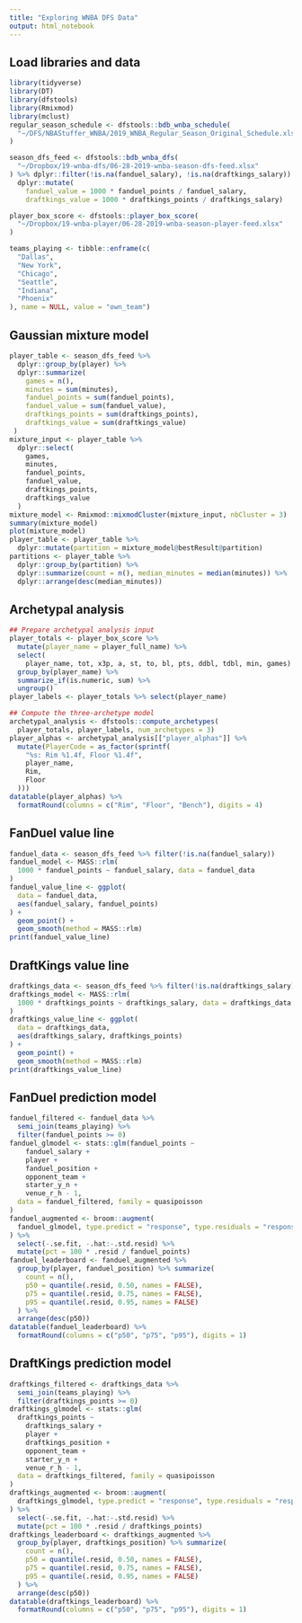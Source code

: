 ```yaml
---
title: "Exploring WNBA DFS Data"
output: html_notebook
---
```


## Load libraries and data
```r
library(tidyverse)
library(DT)
library(dfstools)
library(Rmixmod)
library(mclust)
regular_season_schedule <- dfstools::bdb_wnba_schedule(
  "~/DFS/NBAStuffer_WNBA/2019_WNBA_Regular_Season_Original_Schedule.xlsx"
)

season_dfs_feed <- dfstools::bdb_wnba_dfs(
  "~/Dropbox/19-wnba-dfs/06-28-2019-wnba-season-dfs-feed.xlsx"
) %>% dplyr::filter(!is.na(fanduel_salary), !is.na(draftkings_salary)) %>% 
  dplyr::mutate(
    fanduel_value = 1000 * fanduel_points / fanduel_salary,
    draftkings_value = 1000 * draftkings_points / draftkings_salary)

player_box_score <- dfstools::player_box_score(
  "~/Dropbox/19-wnba-player/06-28-2019-wnba-season-player-feed.xlsx"
)

teams_playing <- tibble::enframe(c(
  "Dallas",
  "New York",
  "Chicago",
  "Seattle",
  "Indiana",
  "Phoenix"
), name = NULL, value = "own_team")

```

## Gaussian mixture model
```r
player_table <- season_dfs_feed %>% 
  dplyr::group_by(player) %>% 
  dplyr::summarize(
    games = n(),
    minutes = sum(minutes),
    fanduel_points = sum(fanduel_points),
    fanduel_value = sum(fanduel_value),
    draftkings_points = sum(draftkings_points),
    draftkings_value = sum(draftkings_value)
 )
mixture_input <- player_table %>% 
  dplyr::select(
    games,
    minutes,
    fanduel_points,
    fanduel_value,
    draftkings_points,
    draftkings_value
  ) 
mixture_model <- Rmixmod::mixmodCluster(mixture_input, nbCluster = 3)
summary(mixture_model)
plot(mixture_model)
player_table <- player_table %>%
  dplyr::mutate(partition = mixture_model@bestResult@partition)
partitions <- player_table %>%
  dplyr::group_by(partition) %>%
  dplyr::summarize(count = n(), median_minutes = median(minutes)) %>%
  dplyr::arrange(desc(median_minutes))

```

## Archetypal analysis
```r
## Prepare archetypal analysis input
player_totals <- player_box_score %>% 
  mutate(player_name = player_full_name) %>% 
  select(
    player_name, tot, x3p, a, st, to, bl, pts, ddbl, tdbl, min, games) %>% 
  group_by(player_name) %>% 
  summarize_if(is.numeric, sum) %>% 
  ungroup()
player_labels <- player_totals %>% select(player_name)

## Compute the three-archetype model
archetypal_analysis <- dfstools::compute_archetypes(
  player_totals, player_labels, num_archetypes = 3)
player_alphas <- archetypal_analysis[["player_alphas"]] %>% 
  mutate(PlayerCode = as_factor(sprintf(
    "%s: Rim %1.4f, Floor %1.4f",
    player_name, 
    Rim, 
    Floor
  )))
datatable(player_alphas) %>% 
  formatRound(columns = c("Rim", "Floor", "Bench"), digits = 4)

```


## FanDuel value line
```r
fanduel_data <- season_dfs_feed %>% filter(!is.na(fanduel_salary))
fanduel_model <- MASS::rlm(
  1000 * fanduel_points ~ fanduel_salary, data = fanduel_data
)
fanduel_value_line <- ggplot(
  data = fanduel_data, 
  aes(fanduel_salary, fanduel_points)
) +
  geom_point() + 
  geom_smooth(method = MASS::rlm)
print(fanduel_value_line)

```

## DraftKings value line
```r
draftkings_data <- season_dfs_feed %>% filter(!is.na(draftkings_salary))
draftkings_model <- MASS::rlm(
  1000 * draftkings_points ~ draftkings_salary, data = draftkings_data
)
draftkings_value_line <- ggplot(
  data = draftkings_data, 
  aes(draftkings_salary, draftkings_points)
) +
  geom_point() + 
  geom_smooth(method = MASS::rlm)
print(draftkings_value_line)

```

## FanDuel prediction model
```r
fanduel_filtered <- fanduel_data %>% 
  semi_join(teams_playing) %>% 
  filter(fanduel_points >= 0)
fanduel_glmodel <- stats::glm(fanduel_points ~ 
    fanduel_salary +
    player + 
    fanduel_position + 
    opponent_team + 
    starter_y_n + 
    venue_r_h - 1, 
  data = fanduel_filtered, family = quasipoisson
)
fanduel_augmented <- broom::augment(
  fanduel_glmodel, type.predict = "response", type.residuals = "response"
) %>% 
  select(-.se.fit, -.hat:-.std.resid) %>% 
  mutate(pct = 100 * .resid / fanduel_points)
fanduel_leaderboard <- fanduel_augmented %>% 
  group_by(player, fanduel_position) %>% summarize(
    count = n(), 
    p50 = quantile(.resid, 0.50, names = FALSE), 
    p75 = quantile(.resid, 0.75, names = FALSE),
    p95 = quantile(.resid, 0.95, names = FALSE)
  ) %>% 
  arrange(desc(p50))
datatable(fanduel_leaderboard) %>% 
  formatRound(columns = c("p50", "p75", "p95"), digits = 1)

```


## DraftKings prediction model
```r
draftkings_filtered <- draftkings_data %>% 
  semi_join(teams_playing) %>% 
  filter(draftkings_points >= 0)
draftkings_glmodel <- stats::glm(
  draftkings_points ~ 
    draftkings_salary + 
    player + 
    draftkings_position +
    opponent_team + 
    starter_y_n + 
    venue_r_h - 1, 
  data = draftkings_filtered, family = quasipoisson
)
draftkings_augmented <- broom::augment(
  draftkings_glmodel, type.predict = "response", type.residuals = "response"
) %>% 
  select(-.se.fit, -.hat:-.std.resid) %>% 
  mutate(pct = 100 * .resid / draftkings_points)
draftkings_leaderboard <- draftkings_augmented %>% 
  group_by(player, draftkings_position) %>% summarize(
    count = n(), 
    p50 = quantile(.resid, 0.50, names = FALSE), 
    p75 = quantile(.resid, 0.75, names = FALSE),
    p95 = quantile(.resid, 0.95, names = FALSE)
  ) %>% 
  arrange(desc(p50))
datatable(draftkings_leaderboard) %>% 
  formatRound(columns = c("p50", "p75", "p95"), digits = 1)

```

